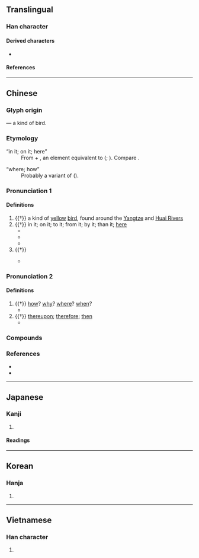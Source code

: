 {{character info}}
==Translingual==

===Han character===
{{Han char|rn=86|rad=火|as=07|sn=11|four=10327|canj=MYLF|ids=⿱正⿹⿺㇉一灬}}

====Derived characters====
* {{l|mul|[[傿]], [[嘕]], [[墕]], [[嫣]], [[㥼]], [[𢳃]], [[漹]], [[𨻳]], [[㯊]], [[𣩙]], [[𤎄]], [[𭿖]], [[䗡]], [[𧽞]], [[鄢]], [[蔫]], [[篶]]}}

====References====
{{Han ref|kx=0672.210|dkj=19076|dj=1081.040|hdz=32206.140|uh=7109}}

----

==Chinese==
{{zh-forms}}

===Glyph origin===
{{Han etym}}
{{Han compound|正|鳥|ls=psc|c1=p|c2=s|t2=bird}} ― a kind of bird.

===Etymology===
; “in it; on it; here”
: From {{och-l|於|id=2}} + {{m|och||*-n|demonstrative suffix|sc=Latn}}, an element equivalent to {{zh-l|*之|him; her; it}} ({{zh-ref|Schuessler, 2007}}; {{zh-ref|Pulleyblank, 1995}}). Compare {{och-l|爰}}.

; “where; how”
: Probably a variant of {{och-l|安|where; how}} ({{zh-ref|Schuessler, 2007}}).

===Pronunciation 1===
{{zh-pron
|m=yān
|c=jin4
|mc=3
|oc=2
|cat=n,pron
}}

====Definitions====
{{zh-hanzi}}

# {{†}} a kind of [[yellow]] [[bird]], found around the [[Yangtze]] and [[Huai River]]s
# {{†}} in it; on it; to it; from it; by it; than it; [[here]]
#* {{zh-x|眾 惡{wù} 之，必 察 焉；眾 好{hào} 之，必 察 焉。|When the multitude hate a man, it is necessary to examine '''into the case'''. When the multitude like a man, it is necessary to examine '''into the case'''.|ref=Analects}}
#* {{zh-x|^晉國，天下 莫 強 焉。|As for Jin, in this world there used to be no country stronger '''than it'''.|ref=Mencius}}
#* {{zh-x|余 甚 惑 焉。|I feel much perplexed '''by this'''.|ref=Shiji}}
# {{†}} {{n-g|Final modal particle, used to show a particular state or express affirmation, doubt or exclamation.}}
#: {{zh-syn|哉|乎}}
#* {{zh-x|此 何 以 稱 焉？|How would one explain it?|ref=Shiji}}

===Pronunciation 2===
{{zh-pron
|m=yān
|c=jin1
|mc=2+1
|oc=1,3+1
|cat=pron,conj,part
}}

====Definitions====
{{zh-hanzi}}

# {{†}} {{lb|zh|interrogative}} [[how]]? [[why]]? [[where]]? [[when]]?
#* {{zh-x|焉 知 非 福？|'''How''' could one have known that it would not be fortuitous?|CL}}
# {{†}} [[thereupon]]; [[therefore]]; [[then]]
#* {{zh-x|聖人 以 治 天下 為{wéi} 事 者 也，必 知 亂 之 所 自 起，焉 能 治 之，不 知 亂 之 所 自 起，則 不 能 治。|The wise man who has charge of governing the empire should know the cause of disorder '''before''' he can put it in order. Unless he knows its cause, he cannot regulate it.|ref=Mozi}}

===Compounds===
{{zh-der|下焉者|心焉如割|心不在焉|少焉|焉知|焉得|焉支山|烏焉成馬|焉能|焉爾|於焉|終焉之志|罪莫大焉|語焉不詳|殺雞焉用牛刀|與有榮焉}}

===References===
* {{R:twedu|A02409}}
* {{R:yue:Hanzi}}

----

==Japanese==

===Kanji===
{{ja-kanji|grade=uc|rs=火07}}

# {{rfdef|ja|sort=火07}}

====Readings====
{{ja-readings
|on=えん, い
|kun=いずく-んぞ, これ-, すなわち
}}

----

==Korean==

===Hanja===
{{ko-hanja|어찌|언}}

# {{rfdef|ko|sort=火07}}

----

==Vietnamese==

===Han character===
{{vi-hantu|rs=火07|[[vờn]], [[yên]]}}

# {{rfdef|vi|sort=火07}}

{{cln|vi|Han tu}}